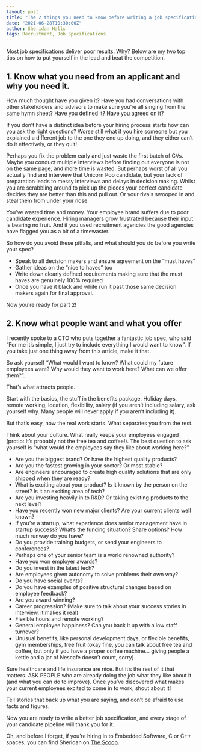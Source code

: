 ```yaml
---
layout: post
title: "The 2 things you need to know before writing a job specification (and how to use them)"
date: "2021-06-28T10:30:00Z"
author: Sheridan Halls
tags: Recruitment, Job Specifications
---
```


Most job specifications deliver poor results. Why?
Below are my two top tips on how to put yourself in the lead and beat the competition. 

## 1. Know what you need from an applicant and why you need it. 

How much thought have you given it? Have you had conversations with other stakeholders and advisors to make sure you’re all singing from the same hymn sheet? Have you defined it?  Have you agreed on it?

If you don’t have a distinct idea before your hiring process starts how can you ask the right questions?  Worse still what if you hire someone but you explained a different job to the one they end up doing, and they either can’t do it effectively, or they quit! 

Perhaps you fix the problem early and just waste the first batch of CVs.  Maybe you conduct multiple interviews before finding out everyone is not on the same page, and more time is wasted.  But perhaps worst of all you actually find and interview that Unicorn Poo candidate, but your lack of preparation leads to messy interviews and delays in decision making. Whilst you are scrabbling around to pick up the pieces your perfect candidate decides they are better than this and pull out. Or your rivals swooped in and steal them from under your nose.  

You’ve wasted time and money.  Your employee brand suffers due to poor candidate experience. Hiring managers grow frustrated because their input is bearing no fruit. And if you used recruitment agencies the good agencies have flagged you as a bit of a timewaster.  

So how do you avoid these pitfalls, and what should you do before you write your spec?

- Speak to all decision makers and ensure agreement on the “must haves”
- Gather ideas on the “nice to haves” too
- Write down clearly defined requirements making sure that the must haves are genuinely 100% required
- Once you have it black and white run it past those same decision makers again for final approval. 

Now you’re ready for part 2!

## 2. Know what people want and what you offer

I recently spoke to a CTO who puts together a fantastic job spec, who said “For me it’s simple, I just try to include everything I would want to know”.  If you take just one thing away from this article, make it that.

So ask yourself  “What would I want to know? What could my future employees want?  Why would they want to work here? What can we offer them?”.

That’s what attracts people. 

Start with the basics, the stuff in the benefits package.  Holiday days, remote working, location, flexibility, salary (if you aren’t including salary, ask yourself why.  Many people will never apply if you aren’t including it). 

But that’s easy, now the real work starts. What separates you from the rest. 

Think about your culture. What really keeps your employees engaged (protip:  It’s probably not the free tea and coffee!).  The best question to ask yourself is “what would the employees say they like about working here?”

- Are you the biggest brand? Or have the highest quality products?
- Are you the fastest growing in your sector? Or most stable?
- Are engineers encouraged to create high quality solutions that are only shipped when they are ready?
- What is exciting about your product?  Is it known by the person on the street? Is it an exciting area of tech?
- Are you investing heavily in to R&D?  Or taking existing products to the next level?
- Have you recently won new major clients? Are your current clients well known?
- If you’re a startup, what experience does senior management have in startup success? What’s the funding situation?  Share options? How much runway do you have?
- Do you provide training budgets, or send your engineers to conferences?
- Perhaps one of your senior team is a world renowned authority?
- Have you won employer awards?
- Do you invest in the latest tech?
- Are employees given autonomy to solve problems their own way?
- Do you have social events?
- Do you have examples of positive structural changes based on employee feedback?
- Are you award winning?
- Career progression?  (Make sure to talk about your success stories in interview, it makes it real)
- Flexible hours and remote working?
- General employee happiness?  Can you back it up with a low staff turnover?
- Unusual benefits, like personal development days, or flexible benefits, gym memberships, free fruit  (okay fine, you can talk about free tea and coffee, but only if you have a proper coffee machine… giving people a kettle and a jar of Nescafe doesn’t count, sorry).

Sure healthcare and life insurance are nice.  But it’s the rest of it that matters. ASK PEOPLE who are already doing the job what they like about it (and what you can do to improve).  Once you’ve discovered what makes your current employees excited to come in to work, shout about it!

Tell stories that back up what you are saying, and don’t be afraid to use facts and figures.

Now you are ready to write a better job specification, and every stage of your candidate pipeline will thank you for it. 

Oh, and before I forget, if you’re hiring in to Embedded Software, C or C++ spaces, you can find Sheridan on [The Scoop](https://recruiters.thescoop.co.uk/sheridan-halls).
